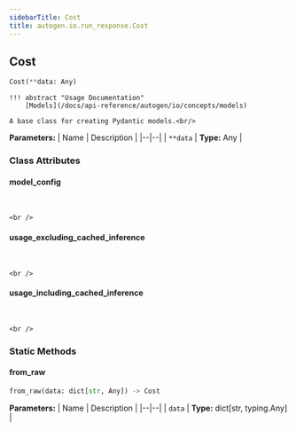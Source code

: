 ```yaml
---
sidebarTitle: Cost
title: autogen.io.run_response.Cost
---
```

<h2 id="autogen.io.run_response.Cost" class="doc doc-heading">
    <code class="doc-symbol doc-symbol-heading doc-symbol-class"></code>
    <span class="doc doc-object-name doc-class-name">Cost</span>
</h2>

```python
Cost(**data: Any)
```

    !!! abstract "Usage Documentation"
        [Models](/docs/api-reference/autogen/io/concepts/models)
    
    A base class for creating Pydantic models.<br/>

<b>Parameters:</b>
| Name | Description |
|--|--|
| `**data` | **Type:** Any |

### Class Attributes

<code class="doc-symbol doc-symbol-heading doc-symbol-attribute"></code>
#### model_config
<br />

    <br />

<code class="doc-symbol doc-symbol-heading doc-symbol-attribute"></code>
#### usage_excluding_cached_inference
<br />

    <br />

<code class="doc-symbol doc-symbol-heading doc-symbol-attribute"></code>
#### usage_including_cached_inference
<br />

    <br />

### Static Methods

<code class="doc-symbol doc-symbol-heading doc-symbol-method"></code>
#### from_raw

```python
from_raw(data: dict[str, Any]) -> Cost
```

    

<b>Parameters:</b>
| Name | Description |
|--|--|
| `data` | **Type:** dict[str, typing.Any] |

<br />